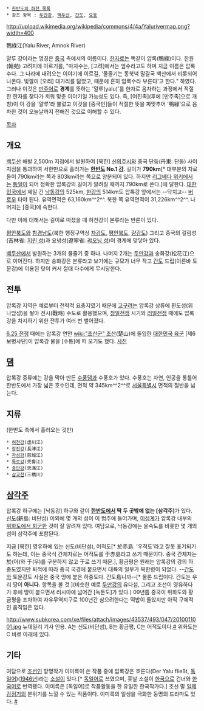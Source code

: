  * [[한반도의 하천 목록]]
 * 참조 항목 : [[두만강]], [[백두산]], [[간도]], [[요동]]

http://upload.wikimedia.org/wikipedia/commons/4/4a/Yalurivermap.png?width=400

鴨綠江(Yalu River, Amnok River)

얄루 강이라는 명칭은 [[중국]] 측에서의 이름이다. [[한자]]로는 똑같이 압록(鴨綠)이다. 한원(翰苑) 고려지에 이르기를, "마자수는, [고려]에서는 엄수라고도 하며 지금 이름은 압록수다. 그 나라에 내려오는 이야기에 이르길, '물줄기는 동북녁 말갈국 백산에서 비롯되어 나온다. 빛깔이 [오리] 대가리를 닮았고, 때문에 흔히 압록수라 부른다'고 한다." 하였다. 그러나 이것은 [[만주어]]로 '''경계'''를 뜻하는 '얄루(yalu)'를 한자로 음차하는 과정에서 적절한 한자를 찾다가 끼워 맞춘 이야기일 가능성도 있다. 즉, [여진족](후에 [만주족]으로 개칭)이 이 강을 '얄루'라 불렀고 이것을 [중국인]들이 적절한 뜻을 짜맞추어 '鴨綠'으로 음차한 것이 오늘날까지 전해진 것으로 이해할 수 있다.

[[목차]]

== 개요 ==
[[백두산]] 해발 2,500m 지점에서 발원하여 [북한] [[신의주시]]와 중국 단둥(丹東: 단동) 사이 지점을 통과하여 서한만으로 흘러가는 '''[[한반도]] No.1 [[강]]'''. 길이가 '''790km'''[* 대부분의 자료들이 790km라는 쪽과 803km라는 쪽으로 양분되어 있다. 하지만 [[리그베다 위키]]에서는 [[통일]]이 되어 정확한 압록강의 길이가 알려질 때까지 790km로 쓴다.]에 달한다. [[대한민국]]에서 제일 긴 [[낙동강]]의 525km, [[한강]]의 514km도 압록강 앞에서는 --닥치고-- [[버로우]] 타야 된다. 유역면적은 63,160km^^2^^. 북한 쪽 유역면적이 31,226km^^2^^. 나머지는 [중국]에 속한다.

다만 이에 대해서는 길이로 따졌을 때 허천강이 본류라는 반론이 있다.

[[평안북도]]와 [[함경남도]](북한 행정구역상 [[자강도]], [[평안북도]], [[량강도]]) 그리고 중국의 길림성(吉林省: [[지린 성]])과 요녕성(遼寧省: [[랴오닝 성]])이 경계에 맞닿아 있다.

[[백두산]]에서 발원하는 3개의 물줄기 중 하나. 나머지 2개는 [[두만강]]과 송화강(松花江)으로 이어진다. 하지만 송화강은 본류라고 보기에는 규모가 너무 작고 [[간도]] 드립(이른바 토문강)에 이용된 탓이 커서 절대 다수에게 무시당한다.

== 전투 ==
압록강 지역은 예로부터 전략적 요충지였기 때문에 [[고구려]]는 압록강 상류에 환도성(위나암성)을 쌓아 전시(戰時) 수도로 활용했으며, [[청일전쟁]] 시기와 [[러일전쟁]] 때에도 압록강을 차지하기 위한 전투가 여러 번 벌어졌다.

[[6.25 전쟁]] 때에는 압록강 연안 [[wiki:"초산군" 초산]](楚山)에 돌입한 [[대한민국 육군]] [제6보병사단]이 압록강 물을 [수통]에 떠 오기도 했다. [http://blog.naver.com/aquascv?Redirect=Log&logNo=70050770962 사진]

== [[댐]] ==
압록강 중류에는 강을 막아 만든 [[수풍댐]]과 수풍호가 있다. 수풍호는 자연, 인공을 통틀어 한반도에서 가장 넓은 호수인데, 면적 약 345km^^2^^로 [[서울특별시]] 면적의 절반을 넘는다.

== 지류 ==
(한반도 측에서 흘러오는 것만)
 * [[허천강]](虛川江)
 * [[장진강]](長津江)
 * [[자성강]](慈城江)
 * [[장자강|독로강]](禿魯江)
 * [[충만강]](忠滿江)
 * [[삼교천]](三橋川)

== [[삼각주]] ==
압록강 하구에는 [낙동강] 하구와 같이 '''[[한반도]]에서 딱 두 곳밖에 없는 [삼각주]'''가 있다. [[신도]](薪島: 비단섬) 이외에 몇 개의 섬이 이 범주에 들어가며, [[이성계]]가 압록강 내부의 [[위화도 회군|위화도에서 회군]]한 것이 잘 알려져 있다. 여담으로, 낙동강에는 을숙도를 비롯한 몇 개의 섬이 삼각주에 포함된다.

지금 [북한] 영유하에 있는 신도(비단섬), 어적도[* 於赤島. '우적도'라고 잘못 표기되기도 하는데, 이는 중국식 간체자로는 어적도를 于赤島라고 쓰기 때문이다. 중국 간체자는 於(어)와 于(우)를 구분하지 않고 于로 쓰기 때문.], 황금평은 원래는 압록강의 강의 하중도였지만 퇴적에 따라 중국 국경에 붙으면서 대륙의 일부가 북한령이 되었다. --[[간도]]와 토문강도 사실은 중국 땅에 붙은 하중도다. 간도島니까--[* 물론 드립이다. 간도는 우리 땅이 '''아니다.''' 항목을 볼 것.](비슷한 예로 [[두만강]]의 유다섬, 그리고 조선이 영유하다가 후에 땅이 붙으면서 러시아에 넘어간 [녹둔도]가 있다.) 09년쯤 중국이 위화도와 황금평을 조차하여 자유무역지구로 100년간 삼으려한다는 떡밥이 돌았지만 아직 구체적인 움직임은 없다. 

http://www.subkorea.com/xe/files/attach/images/43537/493/047/2010011001.jpg
뉴데일리 기사 인용. A는 신도(비단섬), B는 황금평, C는 어적도이다.[http://www.subkorea.com/xe/?mid=xhistorykor&listStyle=list&category=43559&document_srl=47493 #] 위화도는 C 바로 아래에 있다.

== 기타 ==
여담으로 [[조선]]인 망명작가 이미륵이 쓴 작품 중에 압록강은 흐른다(Der Yalu fließt, [[독일어]])([[1946년]])라는 [[소설]]이 있다.[* [[독일어]]로 쓰였으며, 훗날 소설이 [[한국]]으로 건너와 [[한국어]]로 번역됐다. 이미륵은 [독일어]로 작품활동을 한 유일한 한국작가다.] 조선 말 [[일제강점기]]의 분위기를 느낄 수 있는 작품이다. 이미륵의 일생을 극화한 동명의 드라마도 있다. [http://tv.sbs.co.kr/amnokgang/ #]
